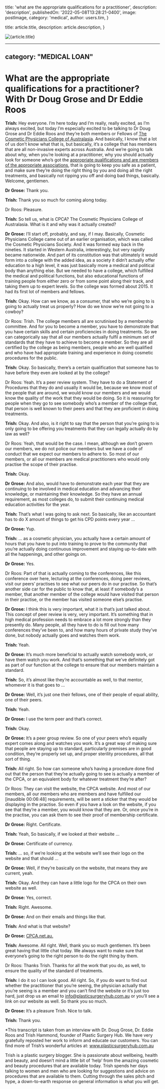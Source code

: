 
  title: 'what are the appropriate qualifications for a practitioner',
  description: 'description',
  publishedOn: '2022-05-08T13:28:21-0400',
  image: postImage,
  category: 'medical',
  author: users.tim,
}

  title: article.title,
  description: article.description,
}


<Image src={postImage} alt={article.title} />

---
category: "MEDICAL LOAN"
---

# What are the appropriate qualifications for a practitioner? With Dr Doug Grose and Dr Eddie Roos

**Trish:** Hey everyone. I’m here today and I’m really, really excited, as I’m always excited, but today I’m especially excited to be talking to Dr Doug Grose and Dr Eddie Roos and they’re both members or Fellows of [The Cosmetic Physicians College of Australasia](http://www.cpca.net.au/). And basically, I know that a lot of us don’t know what that is, but basically, it’s a college that has members that are all non-invasive experts across Australia. And we’re going to talk about why, when you’re looking at a practitioner, why you should actually look for someone who’s got the [appropriate qualifications and are members of the appropriate associations](https://www.plasticsurgeryhub.com.au/professional-qualifications-associations-memberships/), that is going to keep you safe as a patient, and make sure they’re doing the right thing by you and doing all the right treatments, and basically not ripping you off and doing bad things, basically. Welcome, gentlemen.

**Dr Grose:** Thank you.

**Trish:** Thank you so much for coming along today.

Dr Roos: Pleasure.

**Trish:** So tell us, what is CPCA? The Cosmetic Physicians College of Australasia. What is it and why was it actually created?

**Dr Grose:** I’ll start off, probably, and say, if I may. Basically, Cosmetic Physicians College came out of an earlier organisation, which was called the Cosmetic Physicians Society. And it was formed way back in the nineties. It started in Western Australia, interestingly, but very rapidly became nationwide. And part of its constitution was that ultimately it would form into a college with the added idea, as a society it didn’t actually offer education to a high level, it was just basically more a medical and political body than anything else. But we needed to have a college, which fulfilled the medical and political functions, but also educational functions of training people from either zero or from some point along their track, and taking them up to expert levels. So the college was formed about 2015. It had its first lot of members and fellows.

**Trish:** Okay. How can we know, as a consumer, that who we’re going to is going to actually treat us properly? How do we know we’re not going to a cowboy?

Dr Roos: Trish. The college members all are scrutinised by a membership committee. And for you to become a member, you have to demonstrate that you have certain skills and certain proficiencies in doing treatments. So we can categorically say that all our members actually fulfil a minimum set of standards that they have to achieve to become a member. So they are all certified by the college as being members, people who are well qualified and who have had appropriate training and experience in doing cosmetic procedures for the public.

**Trish:** Okay. So basically, there’s a certain qualification that someone has to have before they even are looked at by the college?

Dr Roos: Yeah. It’s a peer review system. They have to do a Statement of Procedures that they do and usually it would be, because we know most of the people that are around, we would know our members and we would know the quality of the work that they would be doing. So it is reassuring for people when they go to see somebody who’s a member of the college that, that person is well known to their peers and that they are proficient in doing treatments.

**Trish:** Okay. And also, is it right to say that the person that you’re going to is only going to be offering you treatments that they can legally actually do by law as well?

Dr Roos: Yeah, that would be the case. I mean, although we don’t govern our members, we do not police our members but we have a code of conduct that we expect our members to adhere to. So most of our members, or all our members are medical practitioners who would only practise the scope of their practise.

**Trish:** Okay.

**Dr Grose:** And also, would have to demonstrate each year that they are continuing to be involved in medical education and advancing their knowledge, or maintaining their knowledge. So they have an annual requirement, as most colleges do, to submit their continuing medical education activities for the year.

**Trish:** That’s what I was going to ask next. So basically, like an accountant has to do X amount of things to get his CPD points every year …

**Dr Grose:** Yup.

**Trish:** … as a cosmetic physician, you actually have a certain amount of hours that you have to put into training to prove to the community that you’re actually doing continuous improvement and staying up-to-date with all the happenings, and other goings on.

**Dr Grose:** Yes.

Dr Roos: Part of that is actually coming to the conferences, like this conference over here, lecturing at the conferences, doing peer reviews, visit our peers’ practises to see what our peers do in our practise. So that’s another side car for the public to know that, at least if somebody’s a member, that another member of the college would have visited that person in their practise, or the member has visited someone else’s practise.

**Dr Grose:** I think this is very important, what it is that’s just talked about. This concept of peer review is very, very important. It’s something that in high medical profession needs to embrace a lot more strongly than they presently do. Many people, all they have to do is fill out how many conferences they’ve been to, and how many hours of private study they’ve done, but nobody actually goes and watches them work.

**Trish:** Yeah.

**Dr Grose:** It’s much more beneficial to actually watch somebody work, or have them watch you work. And that’s something that we’ve definitely got as part of our function at the college to ensure that our members maintain a standard.

**Trish:** So, it’s almost like they’re accountable as well, to that mentor, whomever it is that goes to …

**Dr Grose:** Well, it’s just one their fellows, one of their people of equal ability, one of their peers.

**Trish:** Yeah.

**Dr Grose:** I use the term peer and that’s correct.

**Trish:** Okay.

**Dr Grose:** It’s a peer group review. So one of your peers who’s equally expert comes along and watches you work. It’s a great way of making sure that people are staying up to standard, particularly premises are in good condition, they’re properly set up, and proper sterility procedures, all that sort of thing.

**Trish:** All right. So how can someone who’s having a procedure done find out that the person that they’re actually going to see is actually a member of the CPCA, or an equivalent body for whatever treatment they’re after?

Dr Roos: They can visit the website, the CPCA website. And most of our members, all our members who are members and have fulfilled our [inaudible 00:06:48] requirements, will be sent a sticker that they would be displaying in the practise. So even if you have a look on the website, if you see that they’re a member, you would know that they are. Or, once you’re in the practise, you can ask them to see their proof of membership certificate.

**Dr Grose:** Right. Certificate.

**Trish:** Yeah, So basically, if we looked at their website …

**Dr Grose:** Certificate of currency.

**Trish:** … so, if we’re looking at the website we’ll see their logo on the website and that should …

**Dr Grose:** Well, if they’re basically on the website, that means they are current, yeah.

**Trish:** Okay. And they can have a little logo for the CPCA on their own website as well.

**Dr Grose:** Yes, correct.

**Trish:** Right. Awesome.

**Dr Grose:** And on their emails and things like that.

**Trish:** And what is that website?

**Dr Grose:** [CPCA.net.au.](http://www.cpca.net.au/)

**Trish:** Awesome. All right. Well, thank you so much gentlemen. It’s been great having that little chat today. We always want to make sure that everyone’s going to the right person to do the right thing by them.

Dr Roos: Thanks Trish. Thanks for all the work that you do, as well, to ensure the quality of the standard of treatments.

**Trish:** I do it so I can look good. All right. So, if you do want to find out whether the practitioner that you’re seeing, the physician actually that you’re seeing is a member and you can’t find the website or it’s just too hard, just drop us an email to [info@plasticsurgeryhub.com.au](info@plasticsurgeryhub.com.au) or you’ll see a link on our website as well. So thank you so much.

**Dr Grose:** It’s a pleasure Trish. Nice to talk.

**Trish:** Thank you.

\*This transcript is taken from an interview with Dr. Doug Grose, Dr. Eddie Roos and Trish Hammond, founder of Plastic Surgery Hub. We have very gratefully reposted her work to inform and educate our customers. You can find more of Trish’s wonderful articles at: www.plasticsurgeryhub.com.au

Trish is a plastic surgery blogger. She is passionate about wellbeing, health and beauty, and doesn’t mind a little bit of ‘help’ from the amazing cosmetic and beauty procedures that are available today. Trish spends her days talking to women and men who are looking for suggestions and advice on procedures that are available to them. Cutting through the sales pitch and hype, a down-to-earth response on general information is what you will get.
